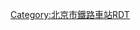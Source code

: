 {{Routemap
| title = 延庆站
| inline = <includeonly>yes</includeonly>
| map = 
\BS\BS\BS\BS\\\
\ENDEa+BSr\ENDEa+BSl\ENDEa+BSr\ENDEa+BSl\\\
\STR+BSr!~num1r\STR+BSl\STR+BSr\STR+BSl\\\~~ 1站台 ~~3道 
ARCH\STR+BSr\STR+BSl!~num2l\STR+BSr\STR+BSl\BUILDING\\~~ 2站台 ~~I道 
\STR+BSr\STR+BSl\STR+BSr!~num3r\STR+BSl\\\~~ 3站台 ~~II道 
\STR+BSr\STR+BSl\STR+BSr\STR+BSl!~num4l\\\~~ 4站台 ~~4道
\STR2\STR!~STRc3\STR\STR\\\
\STRc1\ABZg+4\STR!~STRc2\STR3\\\
\\STR\ABZg+1\STRc4\\\
\\ABZg2\ABZg3\\\\
\\ABZg+1\ABZg+4\\\\
\\LSTR\LSTR\\\\
\\LSTR\LSTR\\\\
\STRc2\ABZg3\STR\\\\~~东红寺线路所~~
\STR+1\STR+c4\STR\\\\~~八达岭西线路所~~
CONTgq\KRZu\KRZu\ABZql\STRq\STRfq\CONTfq\~~ [[京张城际铁路|京包客专京张段]]~~{{站|北京北}}方向
CONTgq\KRZu\ABZql\STRq\STRq\STRgq\CONTfq\~~ [[京张城际铁路|京包客专京张段]]~~{{站|张家口}}方向
\\CONTf\\\\\\\~~[[康延铁路]] ~~[[康庄站 (北京)|康庄]]/{{站|八达岭}}方向
|bottom={{navbar|北京铁路车站RDT/延庆站}}
}}<noinclude>

{{Rdt intro|[[延庆站]]}}

[[Category:北京市鐵路車站RDT]]

</noinclude>